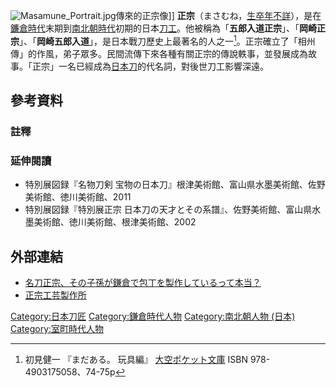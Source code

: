 {{Multiple issues|
{{Request translation|ja}}

{{expand|time=2014-10-23T14:18:13+00:00}}

}}
[[Image:Masamune_Portrait.jpg|thumb]]傳來的正宗像]]
'''正宗'''（まさむね，[[生卒年不詳|生卒年不詳]]），是在[[鐮倉時代|鐮倉時代]]末期到[[南北朝時代|南北朝時代]]初期的日本[[刀工|刀工]]。他被稱為「'''五郎入道正宗'''」、「'''岡崎正宗'''」、「'''岡崎五郎入道'''」，是日本戰刀歷史上最著名的人之一<ref>初見健一 『まだある。 玩具編』 [[大空出版|大空ポケット文庫]] ISBN 978-4903175058、74-75p</ref>。正宗確立了「相州傳」的作風，弟子眾多。民間流傳下來各種有關正宗的傳說軼事，並發展成為故事。「正宗」一名已經成為[[日本刀|日本刀]]的代名詞，對後世刀工影響深遠。

== 參考資料 ==
=== 註釋 ===
{{reflist}}

=== 延伸閱讀 ===
* 特別展図録『名物刀剣 宝物の日本刀』根津美術館、富山県水墨美術館、佐野美術館、徳川美術館、2011
* 特別展図録『特別展正宗 日本刀の天才とその系譜』、佐野美術館、富山県水墨美術館、徳川美術館、根津美術館、2002

== 外部連結 ==
* [http://hamarepo.com/story.php?story_id=1462 名刀正宗、その子孫が鎌倉で包丁を製作しているって本当？] {{Wayback|url=http://hamarepo.com/story.php?story_id=1462 |date=20201113234654 }}
* [http://www.sword-masamune.com/ 正宗工芸製作所] {{Wayback|url=http://www.sword-masamune.com/ |date=20210119151003 }}


{{Authority control}}
[[Category:日本刀匠|Category:日本刀匠]]
[[Category:鎌倉時代人物|Category:鎌倉時代人物]]
[[Category:南北朝人物_(日本)|Category:南北朝人物 (日本)]]
[[Category:室町時代人物|Category:室町時代人物]]